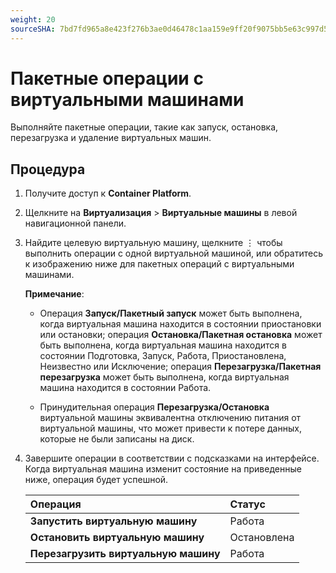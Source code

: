 ```yaml
---
weight: 20
sourceSHA: 7bd7fd965a8e423f276b3ae0d46478c1aa159e9ff20f9075bb5e63c997d56bc2
---
```


# Пакетные операции с виртуальными машинами

Выполняйте пакетные операции, такие как запуск, остановка, перезагрузка и удаление виртуальных машин.

## Процедура

1. Получите доступ к **Container Platform**.

2. Щелкните на **Виртуализация** > **Виртуальные машины** в левой навигационной панели.

3. Найдите целевую виртуальную машину, щелкните ⋮ чтобы выполнить операции с одной виртуальной машиной, или обратитесь к изображению ниже для пакетных операций с виртуальными машинами.

   **Примечание**:

   - Операция **Запуск/Пакетный запуск** может быть выполнена, когда виртуальная машина находится в состоянии приостановки или остановки; операция **Остановка/Пакетная остановка** может быть выполнена, когда виртуальная машина находится в состоянии Подготовка, Запуск, Работа, Приостановлена, Неизвестно или Исключение; операция **Перезагрузка/Пакетная перезагрузка** может быть выполнена, когда виртуальная машина находится в состоянии Работа.

   - Принудительная операция **Перезагрузка/Остановка** виртуальной машины эквивалентна отключению питания от виртуальной машины, что может привести к потере данных, которые не были записаны на диск.

4. Завершите операции в соответствии с подсказками на интерфейсе. Когда виртуальная машина изменит состояние на приведенные ниже, операция будет успешной.

   | Операция                     | Статус  |
   | :--------------------------- | :------ |
   | **Запустить виртуальную машину**   | Работа   |
   | **Остановить виртуальную машину**    | Остановлена |
   | **Перезагрузить виртуальную машину** | Работа   |
